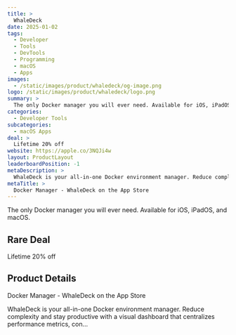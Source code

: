 ```yaml
---
title: >
  WhaleDeck
date: 2025-01-02
tags:
  - Developer
  - Tools
  - DevTools
  - Programming
  - macOS
  - Apps
images:
  - /static/images/product/whaledeck/og-image.png
logo: /static/images/product/whaledeck/logo.png
summary: >
  The only Docker manager you will ever need. Available for iOS, iPadOS, and macOS.
categories:
  - Developer Tools
subcategories:
  - macOS Apps
deal: >
  Lifetime 20% off
website: https://apple.co/3NQJi4w
layout: ProductLayout
leaderboardPosition: -1
metaDescription: >
  WhaleDeck is your all-in-one Docker environment manager. Reduce complexity and stay productive with a visual dashboard that centralizes performance metrics, con…
metaTitle: >
  ‎Docker Manager - WhaleDeck on the App Store
---
```

The only Docker manager you will ever need. Available for iOS, iPadOS, and macOS.

## Rare Deal

Lifetime 20% off

## Product Details

‎Docker Manager - WhaleDeck on the App Store

WhaleDeck is your all-in-one Docker environment manager. Reduce complexity and stay productive with a visual dashboard that centralizes performance metrics, con…
